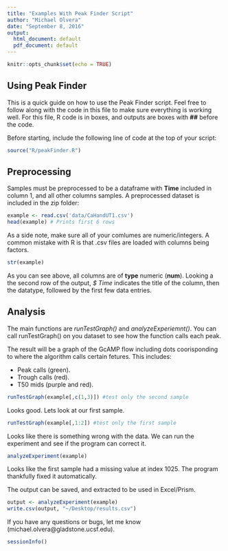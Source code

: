 ```yaml
---
title: "Examples With Peak Finder Script"
author: "Michael Olvera"
date: "September 8, 2016"
output:
  html_document: default
  pdf_document: default
---
```


```r
knitr::opts_chunk$set(echo = TRUE)
```

## Using Peak Finder

This is a quick guide on how to use the Peak Finder script. Feel free to follow along with the code in this file to make sure everything is working well. For this file, R code is in boxes, and outputs are boxes with **##** before the code.

Before starting, include the following line of code at the top
of your script:

```r
source("R/peakFinder.R")
```

## Preprocessing

Samples must be preprocessed to be a dataframe with **Time**
included in column 1, and all other columns samples. A
preprocessed dataset is included in the zip folder:

```r
example <- read.csv('data/CaHandUT1.csv')
head(example) # Prints first 6 rows
```

As a side note, make sure all of your comlumes are numeric/integers. A common mistake with R is that .csv
files are loaded with columns being factors. 

```r
str(example)
```

As you can see above, all columns are of **type** numeric (**num**). Looking a the second row of the output, *$ Time* indicates the title of the column, then the datatype, followed by the first few data entries. 

## Analysis

The main functions are *runTestGraph()* and *analyzeExperiemnt()*. You can call runTestGraph() on you dataset to see how the function calls each peak.
  
The result will be a graph of the GcAMP flow including dots coorisponding to where the algorithm calls certain fetures. This includes:
  
* Peak calls (green).
* Trough calls (red).
* T50 mids (purple and red).


```r
runTestGraph(example[,c(1,3)]) #test only the second sample
```

Looks good. Lets look at our first sample.

```r
runTestGraph(example[,1:2]) #test only the first sample
```

Looks like there is something wrong with the data. We can run the experiment and see if the program can correct it. 

```r
analyzeExperiment(example) 
```

Looks like the first sample had a missing value at index 1025. The program thankfully fixed it automatically. 

The output can be saved, and extracted to be used in Excel/Prism. 

```r
output <- analyzeExperiment(example) 
write.csv(output, "~/Desktop/results.csv")
```

If you have any questions or bugs, let me know (michael.olvera@gladstone.ucsf.edu).

```r
sessionInfo() 
```

